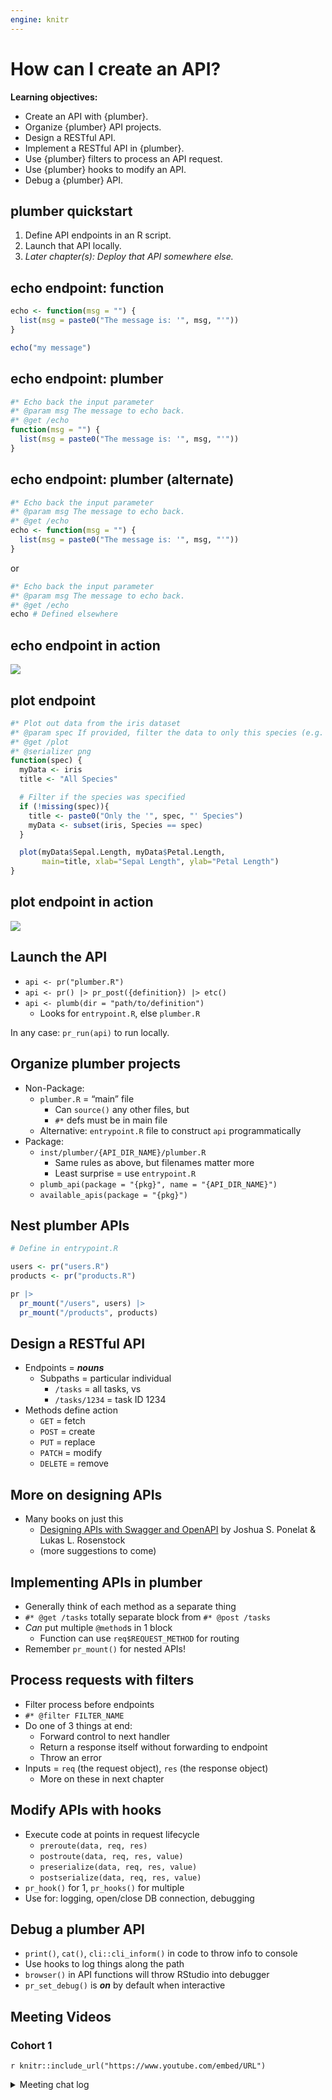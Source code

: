 ```yaml
---
engine: knitr
---
```


# How can I create an API?

**Learning objectives:**

-   Create an API with {plumber}.
-   Organize {plumber} API projects.
-   Design a RESTful API.
-   Implement a RESTful API in {plumber}.
-   Use {plumber} filters to process an API request.
-   Use {plumber} hooks to modify an API.
-   Debug a {plumber} API.

## plumber quickstart {-}


1.    Define API endpoints in an R script.
2.    Launch that API locally.
3.    *Later chapter(s): Deploy that API somewhere else.*

## echo endpoint: function {-}

```r
echo <- function(msg = "") {
  list(msg = paste0("The message is: '", msg, "'"))
}

echo("my message")
```

## echo endpoint: plumber {-}

```r
#* Echo back the input parameter
#* @param msg The message to echo back.
#* @get /echo
function(msg = "") {
  list(msg = paste0("The message is: '", msg, "'"))
}
```

## echo endpoint: plumber (alternate) {-}

```r
#* Echo back the input parameter
#* @param msg The message to echo back.
#* @get /echo
echo <- function(msg = "") {
  list(msg = paste0("The message is: '", msg, "'"))
}
```

or

```r
#* Echo back the input parameter
#* @param msg The message to echo back.
#* @get /echo
echo # Defined elsewhere
```

## echo endpoint in action {-}

![](images/plumber-intro_echo.png)

## plot endpoint {-}

```r
#* Plot out data from the iris dataset
#* @param spec If provided, filter the data to only this species (e.g. 'setosa')
#* @get /plot
#* @serializer png
function(spec) {
  myData <- iris
  title <- "All Species"

  # Filter if the species was specified
  if (!missing(spec)){
    title <- paste0("Only the '", spec, "' Species")
    myData <- subset(iris, Species == spec)
  }

  plot(myData$Sepal.Length, myData$Petal.Length,
       main=title, xlab="Sepal Length", ylab="Petal Length")
}
```

## plot endpoint in action {-}

![](images/plumber-intro_plot.png)

## Launch the API {-}

-   `api <- pr("plumber.R")` 
-   `api <- pr() |> pr_post({definition}) |> etc()`
-   `api <- plumb(dir = "path/to/definition")`
    -   Looks for `entrypoint.R`, else `plumber.R`

In any case: `pr_run(api)` to run locally.

## Organize plumber projects {-}

-   Non-Package: 
    -   `plumber.R` = "main" file
        -   Can `source()` any other files, but
        -   `#*` defs must be in main file
    -   Alternative: `entrypoint.R` file to construct `api` programmatically
-   Package:
    -   `inst/plumber/{API_DIR_NAME}/plumber.R`
        -   Same rules as above, but filenames matter more
        -   Least surprise = use `entrypoint.R`
    -   `plumb_api(package = "{pkg}", name = "{API_DIR_NAME}")`
    -   `available_apis(package = "{pkg}")`

## Nest plumber APIs {-}

```r
# Define in entrypoint.R

users <- pr("users.R")
products <- pr("products.R")

pr |> 
  pr_mount("/users", users) |> 
  pr_mount("/products", products)
```


## Design a RESTful API {-}

-   Endpoints = ***nouns***
    -   Subpaths = particular individual
        -   `/tasks` = all tasks, vs
        -   `/tasks/1234` = task ID 1234
-   Methods define action
    -   `GET` = fetch
    -   `POST` = create
    -   `PUT` = replace
    -   `PATCH` = modify
    -   `DELETE` = remove

## More on designing APIs {-}

-   Many books on just this
    -   [Designing APIs with Swagger and OpenAPI](https://livebook.manning.com/book/designing-apis-with-swagger-and-openapi) by Joshua S. Ponelat & Lukas L. Rosenstock
    -   (more suggestions to come)

## Implementing APIs in plumber {-}

-   Generally think of each method as a separate thing
-   `#* @get /tasks` totally separate block from `#* @post /tasks`
-   *Can* put multiple `@method`s in 1 block
    -   Function can use `req$REQUEST_METHOD` for routing
-   Remember `pr_mount()` for nested APIs!

## Process requests with filters {-}

-   Filter process before endpoints
-   `#* @filter FILTER_NAME`
-   Do one of 3 things at end:
    -   Forward control to next handler
    -   Return a response itself without forwarding to endpoint
    -   Throw an error
-   Inputs = `req` (the request object), `res` (the response object)
    -   More on these in next chapter


## Modify APIs with hooks {-}

-   Execute code at points in request lifecycle
    -   `preroute(data, req, res)`
    -   `postroute(data, req, res, value)`
    -   `preserialize(data, req, res, value)`
    -   `postserialize(data, req, res, value)`
-   `pr_hook()` for 1, `pr_hooks()` for multiple
-   Use for: logging, open/close DB connection, debugging

## Debug a plumber API {-}

-   `print()`, `cat()`, `cli::cli_inform()` in code to throw info to console
-   Use hooks to log things along the path
-   `browser()` in API functions will throw RStudio into debugger
-   `pr_set_debug()` is ***on*** by default when interactive


## Meeting Videos {-}

### Cohort 1 {-}

`r knitr::include_url("https://www.youtube.com/embed/URL")`

<details>
<summary> Meeting chat log </summary>

```
LOG
```
</details>
